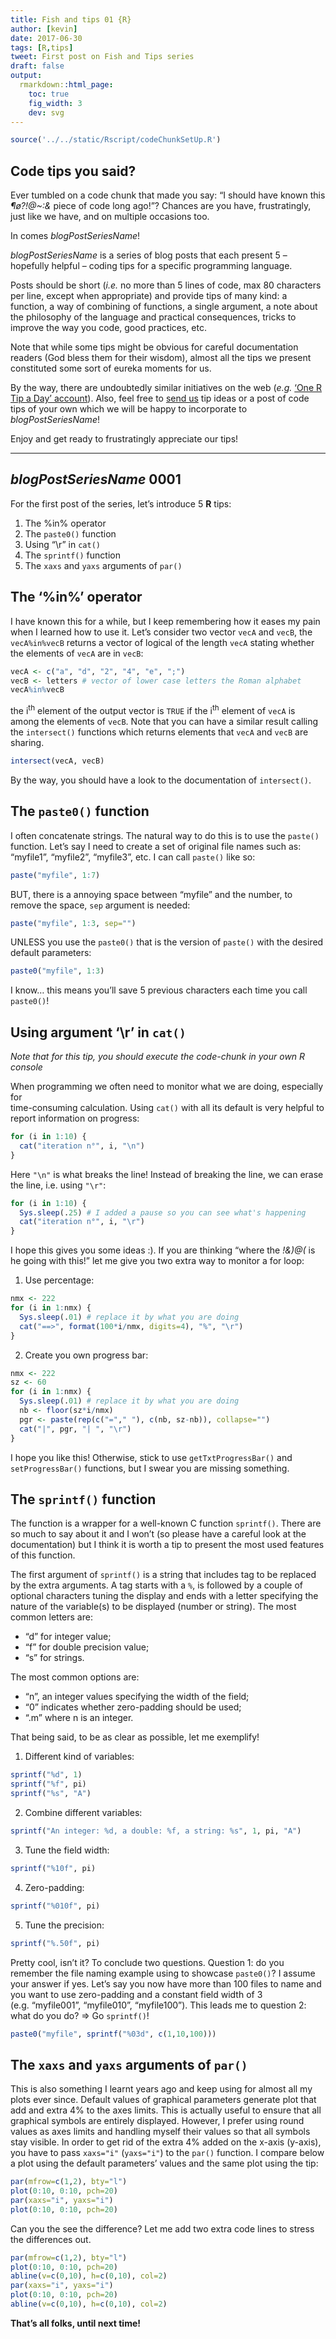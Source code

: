 ```yaml
---
title: Fish and tips 01 {R}
author: [kevin]
date: 2017-06-30
tags: [R,tips]
tweet: First post on Fish and Tips series
draft: false
output:
  rmarkdown::html_page:
    toc: true
    fig_width: 3
    dev: svg
---
```


```r
source('../../static/Rscript/codeChunkSetUp.R')
```


## Code tips you said?

Ever tumbled on a code chunk that made you say: "I should have known this
*¶ø?!@~:&* piece of code long ago!"? Chances are you have, frustratingly,
just like we have, and on multiple occasions too.

In comes *blogPostSeriesName*!

*blogPostSeriesName* is a series of blog posts that each present 5 -- hopefully
helpful -- coding tips for a specific programming language.

Posts should be short (*i.e.* no more than 5 lines of code, max 80 characters
per line, except when appropriate) and provide tips of many kind: a function,
a way of combining of functions, a single argument, a note about the philosophy
of the language and practical consequences, tricks to improve the way you code,
good practices, etc.

Note that while some tips might be obvious for careful documentation readers
(God bless them for their wisdom), almost all the tips we present constituted
some sort of eureka moments for us.

By the way, there are undoubtedly similar initiatives on the web (*e.g.*
['One R Tip a Day' account](https://twitter.com/RLangTip)). Also, feel free to
[send us](mailto:kevin.cazelles@gmail.com) tip ideas or a post of code tips of your own which we will be happy to
incorporate to *blogPostSeriesName*!

Enjoy and get ready to frustratingly appreciate our tips!

---

## *blogPostSeriesName* 0001

For the first post of the series, let's introduce 5 **R** tips:

  1. The %in% operator      
  2. The `paste0()` function    
  3. Using "\\r" in `cat()`   
  4. The `sprintf()` function     
  5. The `xaxs` and `yaxs` arguments of `par()`     



## The '%in%' operator

I have known this for a while, but I keep remembering how it eases my pain when I
learned how to use it. Let's consider two vector `vecA` and `vecB`, the
`vecA%in%vecB` returns a vector of logical of the length `vecA` stating whether
the elements of `vecA` are in `vecB`:

```r
vecA <- c("a", "d", "2", "4", "e", ";")
vecB <- letters # vector of lower case letters the Roman alphabet
vecA%in%vecB
```

the i^th^ element of the output vector is `TRUE` if the i^th^ element of `vecA` is
among the elements of `vecB`. Note that you can have a similar result calling the `intersect()` functions which returns elements that `vecA` and `vecB` are sharing.

```r
intersect(vecA, vecB)
```

By the way, you should have a look to the documentation of `intersect()`.



## The `paste0()` function

I often concatenate strings. The natural way to do this is to use the `paste()` function. Let's say I need to create a set of original file names such as: "myfile1", "myfile2", "myfile3", etc. I can call `paste()` like so:

```r
paste("myfile", 1:7)
```

BUT, there is a annoying space between "myfile" and the number, to remove the
space, `sep` argument is needed:

```r
paste("myfile", 1:3, sep="")
```

UNLESS you use the `paste0()` that is the version of `paste()` with the desired
default parameters:

```r
paste0("myfile", 1:3)
```

I know... this means you'll save 5 previous characters each time you call `paste0()`!




## Using argument '\\r' in `cat()`

*Note that for this tip, you should execute the code-chunk in your own R console*

When programming we often need to monitor what we are doing, especially for  
time-consuming calculation. Using `cat()` with all its default is very helpful
to report information on progress:

```r
for (i in 1:10) {
  cat("iteration n°", i, "\n")
}
```

Here `"\n"` is what breaks the line! Instead of breaking the line, we can erase
the line, i.e. using `"\r"`:


```r
for (i in 1:10) {
  Sys.sleep(.25) # I added a pause so you can see what's happening
  cat("iteration n°", i, "\r")
}
```

I hope this gives you some ideas :). If you are thinking "where the *!&)@(* is
he going with this!" let me give you two extra way to monitor a for loop:

1. Use percentage:

```r
nmx <- 222
for (i in 1:nmx) {
  Sys.sleep(.01) # replace it by what you are doing
  cat("==>", format(100*i/nmx, digits=4), "%", "\r")
}
```

2. Create you own progress bar:

```r
nmx <- 222
sz <- 60
for (i in 1:nmx) {
  Sys.sleep(.01) # replace it by what you are doing
  nb <- floor(sz*i/nmx)
  pgr <- paste(rep(c("="," "), c(nb, sz-nb)), collapse="")
  cat("|", pgr, "| ", "\r")
}
```

I hope you like this! Otherwise, stick to use `getTxtProgressBar()` and `setProgressBar()` functions, but I swear you are missing something.



## The `sprintf()` function

The function is a wrapper for a well-known C function `sprintf()`. There are
so much to say about it and I won't (so please have a careful look at the
documentation) but I think it is worth a tip to present the most used features
of this function.

The first argument of `sprintf()` is a string that includes tag to be replaced
by the extra arguments. A tag starts with a `%`, is followed by a
couple of optional characters tuning the display and ends with a letter
specifying the nature of the variable(s) to be displayed (number or string). The
most common letters are:

- "d" for integer value;  
- "f" for double precision value;
- "s" for strings.  

The most common options are:

- "n", an integer values specifying the width of the field;
- "0" indicates whether zero-padding should be used;    
- ".m" where n is an integer.  


That being said, to be as clear as possible, let me exemplify!

1. Different kind of variables:

```r
sprintf("%d", 1)
sprintf("%f", pi)
sprintf("%s", "A")
```

2. Combine different variables:

```r
sprintf("An integer: %d, a double: %f, a string: %s", 1, pi, "A")
```

3. Tune the field width:

```r
sprintf("%10f", pi)
```

4. Zero-padding:

```r
sprintf("%010f", pi)
```

5. Tune the precision:   

```r
sprintf("%.50f", pi)
```

Pretty cool, isn't it? To conclude two questions. Question 1: do you remember the file naming example using to showcase `paste0()`? I assume your answer if yes. Let's say you now have more than 100 files to name and you want to use zero-padding and a constant field width of 3 (e.g. "myfile001", "myfile010", "myfile100"). This leads
me to question 2: what do you do?  => Go `sprintf()`!

```r
paste0("myfile", sprintf("%03d", c(1,10,100)))
```



## The `xaxs` and `yaxs` arguments of `par()`

This is also something I learnt years ago and keep using for almost all my
plots ever since. Default values of graphical parameters generate plot that
add and extra 4% to the axes limits. This is actually useful to ensure that
all graphical symbols are entirely displayed. However, I prefer using round
values as axes limits and handling myself their values so that all symbols stay visible. In order to get rid of the extra 4% added on the x-axis (y-axis), you
have to pass `xaxs="i"` (`yaxs="i"`) to the `par()` function. I compare below
a plot using the default parameters' values and the same plot using the tip:

```r
par(mfrow=c(1,2), bty="l")
plot(0:10, 0:10, pch=20)     
par(xaxs="i", yaxs="i")   
plot(0:10, 0:10, pch=20)   
```

Can you the see the difference? Let me add two extra code lines to stress the differences out.

```r
par(mfrow=c(1,2), bty="l")
plot(0:10, 0:10, pch=20)  
abline(v=c(0,10), h=c(0,10), col=2)   
par(xaxs="i", yaxs="i")   
plot(0:10, 0:10, pch=20)   
abline(v=c(0,10), h=c(0,10), col=2)
```

**That's all folks, until next time!**
